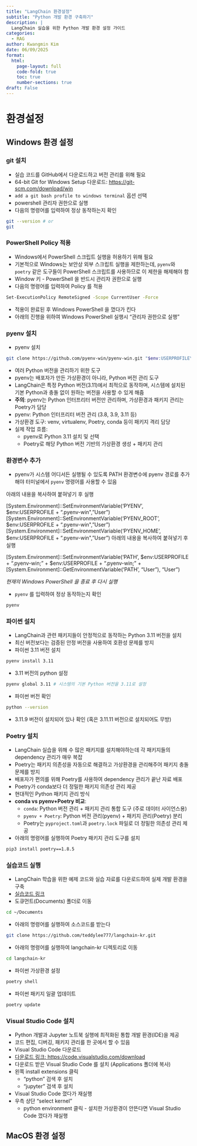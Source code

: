 ```yaml
---
title: "LangChain 환경설정"
subtitle: "Python 개발 환경 구축하기"
description: |
  LangChain 실습을 위한 Python 개발 환경 설정 가이드
categories:
  - RAG
author: Kwangmin Kim
date: 06/09/2025
format: 
  html:
    page-layout: full
    code-fold: true
    toc: true
    number-sections: true
draft: False
---
```


# 환경설정

## Windows 환경 설정

### git 설치

* 실습 코드를 GitHub에서 다운로드하고 버전 관리를 위해 필요
* 64-bit Git for Windows Setup 다운로드: [https://git-scm.com/download/win](https://git-scm.com/download/win)
* `add a git bash profile to windows terminal` 옵션 선택
* powershell 관리자 권한으로 실행
* 다음의 명령어를 입력하여 정상 동작하는지 확인

```bash
git --version # or
git
```

### PowerShell Policy 적용

* Windows에서 PowerShell 스크립트 실행을 허용하기 위해 필요
* 기본적으로 Windows는 보안상 외부 스크립트 실행을 제한하는데, `pyenv`와 `poetry` 같은 도구들이 PowerShell 스크립트를 사용하므로 이 제한을 해제해야 함
* Window 키 - PowerShell 을 반드시 관리자 권한으로 실행
* 다음의 명령어를 입력하여 Policy 를 적용

```bash
Set-ExecutionPolicy RemoteSigned -Scope CurrentUser -Force
```

* 적용이 완료된 후 Windows PowerShell 을 껐다가 킨다
* 아래의 진행을 위하여 Windows PowerShell 실행시 "관리자 권한으로 실행" 

### pyenv 설치

* pyenv 설치
 
```bash
git clone https://github.com/pyenv-win/pyenv-win.git "$env:USERPROFILE\.pyenv"
```

* 여러 Python 버전을 관리하기 위한 도구
* pyenv는 배포자가 만든 가상환경이 아니라, Python 버전 관리 도구
* LangChain은 특정 Python 버전(3.11)에서 최적으로 동작하며, 시스템에 설치된 기본 Python과 충돌 없이 원하는 버전을 사용할 수 있게 해줌
* **주의**: pyenv는 Python 인터프리터 버전만 관리하며, 가상환경과 패키지 관리는 Poetry가 담당
* pyenv: Python 인터프리터 버전 관리 (3.8, 3.9, 3.11 등)
* 가상환경 도구: venv, virtualenv, Poetry, conda 등이 패키지 격리 담당
* 실제 작업 흐름:
  * pyenv로 Python 3.11 설치 및 선택
  * Poetry로 해당 Python 버전 기반의 가상환경 생성 + 패키지 관리

### 환경변수 추가

* pyenv가 시스템 어디서든 실행될 수 있도록 PATH 환경변수에 pyenv 경로를 추가해야 터미널에서 `pyenv` 명령어를 사용할 수 있음

아래의 내용을 복사하여 붙혀넣기 후 실행

[System.Environment]::SetEnvironmentVariable('PYENV', $env:USERPROFILE + "\.pyenv\pyenv-win\", "User")
[System.Environment]::SetEnvironmentVariable('PYENV_ROOT', $env:USERPROFILE + "\.pyenv\pyenv-win\", "User")
[System.Environment]::SetEnvironmentVariable('PYENV_HOME', $env:USERPROFILE + "\.pyenv\pyenv-win\", "User")
아래의 내용을 복사하여 붙혀넣기 후 실행

[System.Environment]::SetEnvironmentVariable('PATH', $env:USERPROFILE + "\.pyenv\pyenv-win\bin;" + $env:USERPROFILE + "\.pyenv\pyenv-win\shims;" + [System.Environment]::GetEnvironmentVariable('PATH', "User"), "User")

*현재의 Windows PowerShell 을 종료 후 다시 실행*

* `pyenv` 를 입력하여 정상 동작하는지 확인

```bash
pyenv
```

### 파이썬 설치

* LangChain과 관련 패키지들이 안정적으로 동작하는 Python 3.11 버전을 설치
* 최신 버전보다는 검증된 안정 버전을 사용하여 호환성 문제를 방지
* 파이썬 3.11 버전 설치

```bash
pyenv install 3.11
```

* 3.11 버전의 python 설정

```bash
pyenv global 3.11 # 시스템의 기본 Python 버전을 3.11로 설정
```

* 파이썬 버전 확인

```bash
python --version
```

* 3.11.9 버전이 설치되어 있나 확인 (혹은 3.11.11 버전으로 설치되어도 무방)

### Poetry 설치

* LangChain 실습을 위해 수 많은 패키지를 설치해야하는데 각 패키지들의 dependency 관리가 매우 복잡
* Poetry는 패키지 의존성을 자동으로 해결하고 가상환경을 관리해주어 패키지 충돌 문제를 방지
* 배포자가 편의를 위해 Poetry를 사용하여 dependency 관리가 끝난 자료 배포
* Poetry가 conda보다 더 정밀한 패키지 의존성 관리 제공
* 현대적인 Python 패키지 관리 방식
* **conda vs pyenv+Poetry 비교**:
  * `conda`: Python 버전 관리 + 패키지 관리 통합 도구 (주로 데이터 사이언스용)
  * `pyenv + Poetry`: Python 버전 관리(pyenv) + 패키지 관리(Poetry) 분리
  * Poetry는 `pyproject.toml`과 `poetry.lock` 파일로 더 정밀한 의존성 관리 제공
* 아래의 명령어를 실행하여 Poetry 패키지 관리 도구를 설치

```bash
pip3 install poetry==1.8.5
```

### 실습코드 실행

* LangChain 학습을 위한 예제 코드와 실습 자료를 다운로드하여 실제 개발 환경을 구축
* [실습코드 링크](https://github.com/teddylee777/langchain-kr)
* 도큐먼트(Documents) 폴더로 이동

```bash
cd ~/Documents
```

* 아래의 명령어를 실행하여 소스코드를 받는다

```bash
git clone https://github.com/teddylee777/langchain-kr.git
```

* 아래의 명령어를 실행하여 langchain-kr 디렉토리로 이동

```bash
cd langchain-kr
```

* 파이썬 가상환경 설정

```bash
poetry shell
```

* 파이썬 패키지 일괄 업데이트

```bash
poetry update
```

### Visual Studio Code 설치

* Python 개발과 Jupyter 노트북 실행에 최적화된 통합 개발 환경(IDE)을 제공
* 코드 편집, 디버깅, 패키지 관리를 한 곳에서 할 수 있음
* Visual Studio Code 다운로드
* [다운로드 링크: https://code.visualstudio.com/download](https://code.visualstudio.com/download)
* 다운로드 받은 Visual Studio Code 를 설치 (Applications 폴더에 복사)
* 왼쪽 install extensions 클릭
  * "python" 검색 후 설치
  * "jupyter" 검색 후 설치
* Visual Studio Code 껐다가 재실행
* 우측 상단 "select kernel"
  * python environment 클릭 - 설치한 가상환경이 안뜬다면 Visual Studio Code 껐다가 재실행

## MacOS 환경 설정

